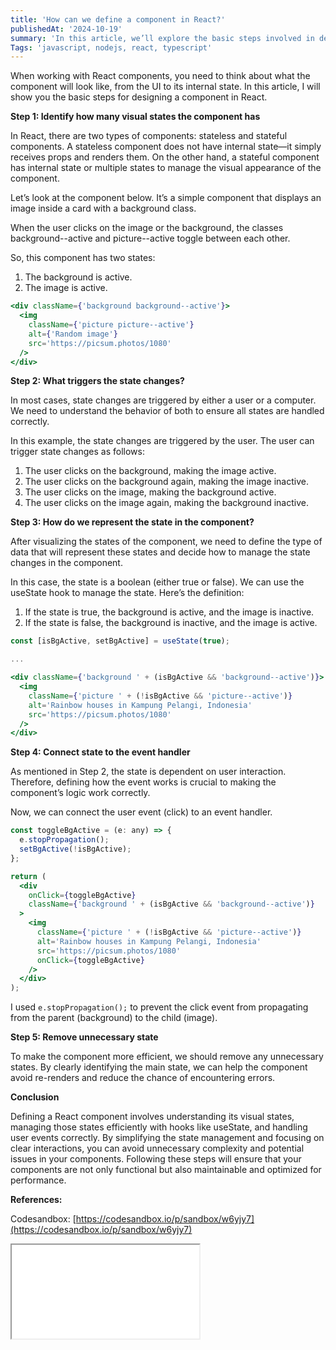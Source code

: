 ```yaml
---
title: 'How can we define a component in React?'
publishedAt: '2024-10-19'
summary: 'In this article, we’ll explore the basic steps involved in defining a component in React, focusing on managing states, handling events, and optimizing performance.'
Tags: 'javascript, nodejs, react, typescript'
---
```


When working with React components, you need to think about what the component will look like, from the UI to its internal state. In this article, I will show you the basic steps for designing a component in React.

**Step 1: Identify how many visual states the component has**

In React, there are two types of components: stateless and stateful components. A stateless component does not have internal state—it simply receives props and renders them. On the other hand, a stateful component has internal state or multiple states to manage the visual appearance of the component.

Let’s look at the component below. It’s a simple component that displays an image inside a card with a background class.

When the user clicks on the image or the background, the classes background--active and picture--active toggle between each other.

So, this component has two states:

1. The background is active.
2. The image is active.

```jsx
<div className={'background background--active'}>
  <img
    className={'picture picture--active'}
    alt={'Random image'}
    src='https://picsum.photos/1080'
  />
</div>
```

**Step 2: What triggers the state changes?**

In most cases, state changes are triggered by either a user or a computer. We need to understand the behavior of both to ensure all states are handled correctly.

In this example, the state changes are triggered by the user. The user can trigger state changes as follows:

1. The user clicks on the background, making the image active.
2. The user clicks on the background again, making the image inactive.
3. The user clicks on the image, making the background active.
4. The user clicks on the image again, making the background inactive.

**Step 3: How do we represent the state in the component?**

After visualizing the states of the component, we need to define the type of data that will represent these states and decide how to manage the state changes in the component.

In this case, the state is a boolean (either true or false). We can use the useState hook to manage the state. Here’s the definition:

1. If the state is true, the background is active, and the image is inactive.
2. If the state is false, the background is inactive, and the image is active.

```jsx
const [isBgActive, setBgActive] = useState(true);

...

<div className={'background ' + (isBgActive && 'background--active')}>
  <img
    className={'picture ' + (!isBgActive && 'picture--active')}
    alt='Rainbow houses in Kampung Pelangi, Indonesia'
    src='https://picsum.photos/1080'
  />
</div>
```

**Step 4: Connect state to the event handler**

As mentioned in Step 2, the state is dependent on user interaction. Therefore, defining how the event works is crucial to making the component’s logic work correctly.

Now, we can connect the user event (click) to an event handler.

```jsx
const toggleBgActive = (e: any) => {
  e.stopPropagation();
  setBgActive(!isBgActive);
};

return (
  <div
    onClick={toggleBgActive}
    className={'background ' + (isBgActive && 'background--active')}
  >
    <img
      className={'picture ' + (!isBgActive && 'picture--active')}
      alt='Rainbow houses in Kampung Pelangi, Indonesia'
      src='https://picsum.photos/1080'
      onClick={toggleBgActive}
    />
  </div>
);
```

I used `e.stopPropagation();` to prevent the click event from propagating from the parent (background) to the child (image).

**Step 5: Remove unnecessary state**

To make the component more efficient, we should remove any unnecessary states. By clearly identifying the main state, we can help the component avoid re-renders and reduce the chance of encountering errors.

**Conclusion**

Defining a React component involves understanding its visual states, managing those states efficiently with hooks like useState, and handling user events correctly. By simplifying the state management and focusing on clear interactions, you can avoid unnecessary complexity and potential issues in your components. Following these steps will ensure that your components are not only functional but also maintainable and optimized for performance.

**References:**

Codesandbox: [https://codesandbox.io/p/sandbox/w6yjy7](https://codesandbox.io/p/sandbox/w6yjy7)

<iframe
  src={'https://codesandbox.io/p/sandbox/w6yjy7'}
  width={'100%'}
  height={'480'}
/>
